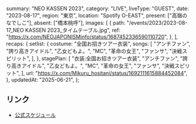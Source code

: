   summary: "NEO KASSEN 2023",
  category: "LIVE",
  liveType: "GUEST",
  date: "2023-08-17",
  region: "東京",
  location: "Spotify O-EAST",
  present: ["高嶺のなでしこ"],
  absent: ["橋本桃呼"],
  images: [
    {
      path: "/events/2023/2023-08-17_NEO KASSEN 2023_タイムテーブル.jpg",
      ref: "https://x.com/NEOJAPONISMinfo/status/1687452336590110720",
    },
  ],
  recaps: {
    setlist: {
      costume: "全国お招きツアー衣装",
      songs: [
        "アンチファン",
        "誇り高きアイドル",
        "乙女どもよ。",
        "MC",
        "革命の女王",
        "ファンサ",
        "決戦スピリット",
      ],
    },
    stagePlan: [
      "衣装:全国お招きツアー衣装",
      "アンチファン",
      "誇り高きアイドル",
      "乙女どもよ。",
      "MC",
      "革命の女王",
      "ファンサ",
      "決戦スピリット",
    ],
    url: "https://x.com/Mikuru_hositani/status/1692111615884452084",
  },
  updatedAt: "2025-06-21",
};

## リンク

- [公式スケジュール](https://takanenonadeshiko.jp/?p=1190)
